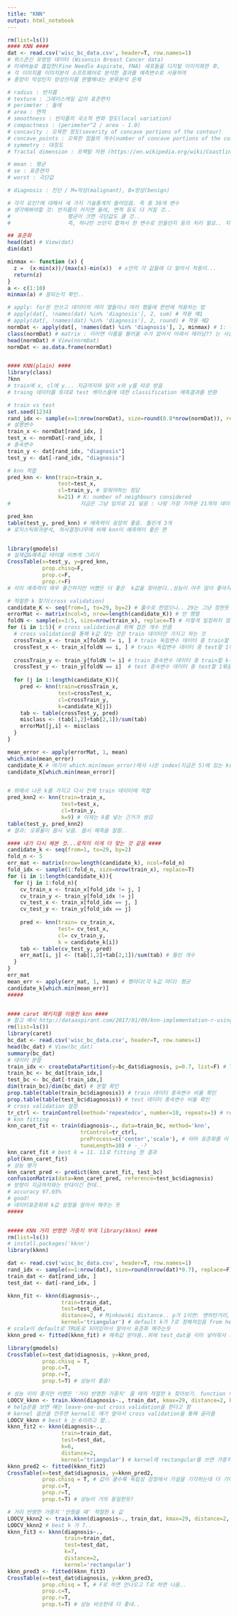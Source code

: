 ```yaml
---
title: "KNN"
output: html_notebook
---
```


``` r
rm(list=ls())
#### KNN ####
dat <- read.csv('wisc_bc_data.csv', header=T, row.names=1)
# 위스콘신 유방암 데이터 (Wisonsin Breast Cancer data)
# 미세바늘로 흡입한(Fine Needle Aspirate, FNA) 세포들을 디지털 이미지화한 후, 
# 각 이미지를 이미지분석 소프트웨어로 분석한 결과를 예측변수로 사용하여
# 종양이 악성인지 양성인지를 판별해내는 분류분석 문제

# radius : 반지름
# texture : 그레이스케일 값의 표준편차
# perimeter : 둘레
# area : 면적
# smoothness : 반지름의 국소적 변화 정도(local variation)
# compactness : (perimeter^2 / area - 1.0)
# concavity : 오목한 정도(severity of concave portions of the contour)
# concave_points : 오목한 점들의 개수(number of concave portions of the contour)
# symmetry : 대칭도
# fractal dimension : 프랙탈 차원 (https://en.wikipedia.org/wiki/Coastline_paradox)

# mean : 평균
# se : 표준편차
# worst : 극단값

# diagnosis : 진단 / M=악성(malignant), B=양성(benign)

# 각각 요인?에 대해서 세 가지 기술통계치 들어있음. 즉 총 30개 변수
# 생각해봐야할 것: 반지름이 커지면 둘레, 면적 등도 다 커질 것..
#                  평균이 크면 극단값도 클 것.. 
#                  즉, 하나만 쓰던지 합쳐서 한 변수로 만들던지 등의 처리 필요.. 지금은 생략

## 표준화
head(dat) # View(dat)
dim(dat)

minmax <- function (x) {
  z =  (x-min(x))/(max(x)-min(x))  # x안의 각 값들에 다 알아서 적용이...
  return(z)
}
a <- c(1:10)
minmax(a) # 잘되는지 확인..

# apply: for문 안쓰고 데이터의 여러 열들이나 여러 행들에 한번에 적용하는 법
# apply(dat[, !names(dat) %in% 'diagnosis'], 2, sum) # 적용 예1
# apply(dat[, !names(dat) %in% 'diagnosis'], 2, round) # 적용 예2
normDat <- apply(dat[, !names(dat) %in% 'diagnosis'], 2, minmax) # 1: 행방향 적용, 2: 열방향 적용
class(normDat) # matrix : 이러면 이름을 불러올 수가 없어서 아래서 에러남?? 는 사실이 아닌듯..로직이 꼬여서 에러났던 듯. 그래도 혹시 모르니 변환하자..
head(normDat) # View(normDat)
normDat <- as.data.frame(normDat)


#### KNN(plain) ####
library(class)
?knn
# train에 x, cl에 y... 지금까지와 달리 x와 y를 따로 받음
# traing 데이터를 토대로 test 케이스들에 대한 classification 예측결과를 반환

# train vs test
set.seed(1234)
rand_idx <- sample(x=1:nrow(normDat), size=round(0.8*nrow(normDat)), replace=F)
# 설명변수
train_x <- normDat[rand_idx, ]
test_x <- normDat[-rand_idx, ]
# 종속변수
train_y <- dat[rand_idx, "diagnosis"]
test_y <- dat[-rand_idx, "diagnosis"]

# knn 적합
pred_knn <- knn(train=train_x,
                test=test_x,
                cl=train_y, # 맞춰야하는 정답
                k=21) # K: number of neighbours considered
#                      지금은 그냥 임의로 21 넣음 : 나랑 가장 가까운 21개의 데이터를 본다

pred_knn
table(test_y, pred_knn) # 예측력이 굉장히 좋음. 틀린게 3개
# 로지스틱회귀분석, 의사결정나무에 비해 knn이 예측력이 좋은 편  


library(gmodels) 
# 실제값&예측값 테이블 이쁘게 그리기
CrossTable(x=test_y, y=pred_knn,
           prop.chisq=F,
           prop.c=F,
           prop.r=F)
# 이미 예측력이 매우 좋긴하지만 어쩄든 더 좋은  k값을 찾아본다..성능이 아주 많이 좋아지진 않을 것..

# 적절한 k 찾기(cross validation)
candidate_K <- seq(from=1, to=29, by=2) # 홀수로 한댔으니.. 29는 그냥 정한듯
errorMat <- matrix(ncol=5, nrow=length(candidate_K)) # 빈 행렬
foldN <- sample(x=1:5, size=nrow(train_x), replace=T) # 이렇게 일정하지 않은데 왜 sample로????
for (i in 1:5){ # cross validation을 위해 접은 개수 만큼
  # cross validation을 통해 k값 찾는 것은 train 데이터만 가지고 하는 것
  crossTrain_x <- train_x[foldN != i, ] # train 독립변수 데이터 중 train할 k-1묶음의 데이터 
  crossTest_x <- train_x[foldN == i, ] # train 독립변수 데이터 중 test할 1묶음의 데이터
  
  crossTrain_y <- train_y[foldN != i] # train 종속변수 데이터 중 train할 k-1묶음의 데이터 
  crossTest_y <- train_y[foldN == i]  # test 종속변수 데이터 중 test할 1묶음의 데이터
  
  for (j in 1:length(candidate_K)){
    pred <- knn(train=crossTrain_x,
                test=crossTest_x,
                cl=crossTrain_y,
                k=candidate_K[j])
    tab <- table(crossTest_y, pred)
    misclass <- (tab[1,2]+tab[2,1])/sum(tab)
    errorMat[j,i] <- misclass
  }
}

mean_error <- apply(errorMat, 1, mean)
which.min(mean_error)
candidate_K # 여기서 which.min(mean_error)에서 나온 index(지금은 5)에 있는 k(지금은 9)를 선택
candidate_K[which.min(mean_error)]


# 위에서 나온 k를 가지고 다시 전체 train 데이터에 적합
pred_knn2 <- knn(train=train_x,
                 test=test_x,
                 cl=train_y,
                 k=9) # 이제는 9를 넣는 근거가 생김
table(test_y, pred_knn2)
# 결과: 오류율이 몹시 낮음. 몹시 예측을 잘함..

#### 내가 다시 해본 것...로직이 이게 더 맞는 것 같음 ####
candidate_k <- seq(from=1, to=29, by=2)
fold_n <- 5
err_mat <- matrix(nrow=length(candidate_k), ncol=fold_n)
fold_idx <- sample(1:fold_n, size=nrow(train_x), replace=T)
for (i in 1:length(candidate_k)){
  for (j in 1:fold_n){
    cv_train_x <- train_x[fold_idx != j, ]
    cv_train_y <- train_y[fold_idx != j]
    cv_test_x <- train_x[fold_idx == j, ]
    cv_test_y <- train_y[fold_idx == j]
    
    pred <- knn(train= cv_train_x, 
                test= cv_test_x,
                cl= cv_train_y,
                k = candidate_k[i])
    tab <- table(cv_test_y, pred)
    err_mat[i, j] <- (tab[1,2]+tab[2,1])/sum(tab) # 틀린 개수
  }
}
err_mat
mean_err <- apply(err_mat, 1, mean) # 행마다(각 k값 마다) 평균
candidate_k[which.min(mean_err)] 
#####


#### caret 패키지를 이용한 knn ####
# 참고 예시 http://dataaspirant.com/2017/01/09/knn-implementation-r-using-caret-package/
rm(list=ls())
library(caret)
bc_dat <- read.csv('wisc_bc_data.csv', header=T, row.names=1)
head(bc_dat) # View(bc_dat)
summary(bc_dat)
# 데이터 분할
train_idx <- createDataPartition(y=bc_dat$diagnosis, p=0.7, list=F) # Train:Test= 7:3
train_bc <- bc_dat[train_idx,]
test_bc <- bc_dat[-train_idx,]
dim(train_bc)/dim(bc_dat) # 분할 확인
prop.table(table(train_bc$diagnosis)) # train 데이터 종속변수 비율 확인
prop.table(table(test_bc$diagnosis)) # test 데이터 종속변수 비율 확인
# cross validation 설정
tr_ctrl <- trainControl(method='repeatedcv', number=10, repeats=3) # repeatedcv, 10-fold, 3번 반복
# knn fitting
knn_caret_fit <- train(diagnosis~., data=train_bc, method='knn',
                       trControl=tr_ctrl,
                       preProcess=c('center','scale'), # 아마 표준화를 이 한 줄로?
                       tuneLength=10) # -_-?
knn_caret_fit # best k = 11. 11로 fitting 한 결과
plot(knn_caret_fit) 
# 성능 평가
knn_caret_pred <- predict(knn_caret_fit, test_bc)
confusionMatrix(data=knn_caret_pred, reference=test_bc$diagnosis) 
# 방향이 지금까지와는 반대이긴 한데..
# accuracy 97.65%
# good!
# 데이터표준화와 k값 설정을 알아서 해주는 듯 
#####


##### KNN 거리 반영한 가중치 부여 library(kknn) ####
rm(list=ls())
# install.packages('kknn')
library(kknn)

dat <- read.csv('wisc_bc_data.csv', header=T, row.names=1)
rand_idx <- sample(x=1:nrow(dat), size=round(nrow(dat)*0.7), replace=F)
train_dat <- dat[rand_idx, ]
test_dat <- dat[-rand_idx, ]

kknn_fit <- kknn(diagnosis~.,
                 train=train_dat,
                 test=test_dat,
                 distance=2, # Minkowski distance.. p가 1이면: 맨하탄거리, 2:유클리디안거리 
                 kernel='triangular') # default k가 7로 정해져있음 from help
# scale이 default로 TRUE로 되어있어서 알아서 표준화 해주는듯 
kknn_pred <- fitted(kknn_fit) # 예측값 받아옴..위에 test_dat을 이미 넣어줘서 가능한듯?

library(gmodels)
CrossTable(x=test_dat$diagnosis, y=kknn_pred,
           prop.chisq = T,
           prop.c=T,
           prop.r=T,
           prop.t=T) # 성능이 좋음!

# 성능 이미 좋지만 어쩄든 '거리 반영한 가중치' 줄 때의 적절한 k 찾아보기. function 이용
LOOCV_kknn <- train.kknn(diagnosis~., train_dat, kmax=29, distance=2, kernel='triangular')
# help문을 보면 얘는 leave-one-out cross validation을 한다고 함
# kernel 옵션을 안주면 kernel도 얘가 알아서 cross validation을 통해 골라줌
LOOCV_kknn # best k 는 6이라고 함..
kknn_fit2 <- kknn(diagnosis~.,
                 train=train_dat,
                 test=test_dat,
                 k=6,
                 distance=2, 
                 kernel='triangular') # kernel에 rectangular를 쓰면 가중치 안준 계산 가능
kknn_pred2 <- fitted(kknn_fit2)
CrossTable(x=test_dat$diagnosis, y=kknn_pred2,
           prop.chisq = T, # 값이 클수록 독립성 검정에서 가설을 기각하는데 더 기여했다는 뜻????
           prop.c=T,
           prop.r=T,
           prop.t=T) # 성능이 거의 동일한듯?

# 거리 반영한 가중치 '안줬을 때' 적절한 k 값
LOOCV_kknn2 <- train.kknn(diagnosis~., train_dat, kmax=29, distance=2, kernel='rectangular')
LOOCV_kknn2 # best k 가 7..
kknn_fit3 <- kknn(diagnosis~.,
                  train=train_dat,
                  test=test_dat,
                  k=7,
                  distance=2, 
                  kernel='rectangular') 
kknn_pred3 <- fitted(kknn_fit3)
CrossTable(x=test_dat$diagnosis, y=kknn_pred3,
           prop.chisq = T, # F로 하면 안나오고 T로 하면 나옴..
           prop.c=T,
           prop.r=T,
           prop.t=T) # 성능 비슷한데 더 좋네..
```